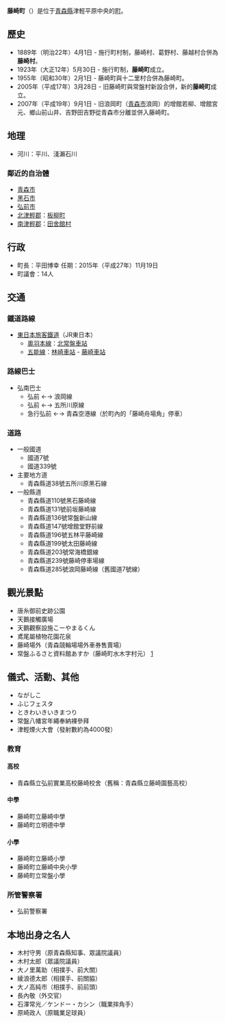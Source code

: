 {{日本町村|
自治體名=藤崎|
町村=町|
圖像=[[File:Gono-Fujisaki-Sta02.jpg|240px]]|
圖像說明=[[藤崎站_(青森縣)|藤崎站]]|
町村章=[[File:Symbol_of_Fujisaki_Aomori.svg|100px]]|
日文原名=藤崎町|
平假名=ふじさきまち|
羅馬字拼音=Fujisaki-machi|
都道府縣=青森縣|
支廳=|
郡=南津輕郡|
編號=02361-2|
面積=37.26|
邊界未定=|
人口=15,458|
統計時間= 2014年12月1日|
自治體=[[青森市|青森市]]、[[黑石市|黑石市]]、[[弘前市|弘前市]]<br />[[北津輕郡|北津輕郡]][[板柳町|板柳町]]、[[南津輕郡|南津輕郡]][[田舍館村|田舍館村]]|
樹=[[蘋果|蘋果樹]]|
花=[[紫藤|紫藤]]|
鳥=[[天鵝|天鵝]]|
其他象徵物=|
其他象徵=|
郵遞區號=038-3892|
所在地=南津輕郡藤崎町大字西豐田一丁目1番地<br/>[[File:Fujisaki_town_hall.JPG|250px]]|
電話號碼=172-75-3111|
外部連結=http://www.town.fujisaki.lg.jp/|
經度=|
緯度=|
地圖=|
註記=
}}

'''藤崎町'''（{{jpn|j=藤崎町|hg=ふじさきまち|rm=Fujisaki machi|f=y}}）是位于[[青森縣|青森縣]]津輕平原中央的[[町|町]]。

==歷史==
* 1889年（明治22年）4月1日 - 施行町村制，藤崎村、葛野村、藤越村合併為'''藤崎村'''。
* 1923年（大正12年）5月30日 -  施行町制，'''藤崎町'''成立。
* 1955年（昭和30年）2月1日 -  藤崎町與十二里村合併為藤崎町。
* 2005年（平成17年）3月28日 -  旧藤崎町與常盤村新設合併，新的'''藤崎町'''成立。
* 2007年（平成19年）9月1日 -  旧浪岡町（[[青森市|青森市]]浪岡）的增館若柳、增館宮元、鄉山前山井、吉野田吉野從青森市分離並併入藤崎町。

== 地理 ==
* 河川：平川、淺瀨石川

=== 鄰近的自治體 ===
* [[青森市|青森市]]
* [[黑石市|黑石市]]
* [[弘前市|弘前市]]
* [[北津輕郡|北津輕郡]]：[[板柳町|板柳町]]
* [[南津輕郡|南津輕郡]]：[[田舍館村|田舍館村]]

== 行政 ==
* 町長：平田博幸 任期：2015年（平成27年）11月19日
* 町議會：14人

== 交通 ==
=== 鐵道路線 ===
* [[東日本旅客鐵道|東日本旅客鐵道]]（JR東日本）
** [[奧羽本線|奧羽本線]]：[[北常盤車站|北常盤車站]]
** [[五能線|五能線]]：[[林崎車站|林崎車站]] - [[藤崎車站_(青森縣)|藤崎車站]]

=== 路線巴士 ===
* 弘南巴士
** 弘前 ←→ 浪岡線
** 弘前 ←→ 五所川原線
** 急行弘前 ←→ 青森空港線（於町內的「藤崎舟場角」停車）

=== 道路 ===
* 一般國道
** 國道7號
** 國道339號
* 主要地方道
** 青森縣道38號五所川原黑石線
* 一般縣道
** 青森縣道110號黑石藤崎線
** 青森縣道131號前坂藤崎線
** 青森縣道136號常盤新山線
** 青森縣道147號增館堂野前線
** 青森縣道196號五林平藤崎線
** 青森縣道199號太田藤崎線
** 青森縣道203號常海橋銀線
** 青森縣道239號藤崎停車場線
** 青森縣道285號浪岡藤崎線（舊國道7號線）

== 觀光景點 ==
* 唐糸御前史跡公園
* 天鵝接觸廣場
* 天鵝觀察設施こーやまるくん
* 鳶尾屬植物花園花泉
* 藤崎場外（青森競輪場場外車券售賣場）
* 常盤ふるさと資料館あすか（藤崎町水木字村元） [https://web.archive.org/web/20091213021012/http://aohakubutukan.ninja-web.net/]

== 儀式、活動、其他 ==
* ながしこ
* ふじフェスタ
* ときわいきいきまつり
* 常盤八幡宮年繩奉納裸參拜
* 津輕煙火大會（發射數約為4000發）

=== 教育 ===
==== 高校 ====
* 青森縣立弘前實業高校藤崎校舍（舊稱：青森縣立藤崎園藝高校）

==== 中學 ====
* 藤崎町立藤崎中學
* 藤崎町立明德中學

==== 小學 ====
* 藤崎町立藤崎小學
* 藤崎町立藤崎中央小學
* 藤崎町立常盤小學

=== 所管警察署 ===
* 弘前警察署

== 本地出身之名人 ==
* 木村守男（原青森縣知事、眾議院議員）
* 木村太郎（眾議院議員）
* 大ノ里萬助（相撲手、前大關）
* 綾浪德太郎（相撲手、前關脇）
* 大ノ高純市（相撲手、前前頭）
* 長內敬（外交官）
* 石澤常光／ケンドー・カシン（職業摔角手）
* 原崎政人（原職業足球員）


{{青森縣}}{{Authority control}}